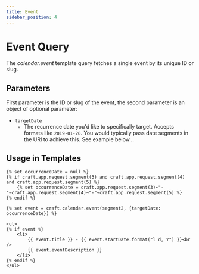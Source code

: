 ```yaml
---
title: Event
sidebar_position: 4
---
```


# Event Query

The _calendar.event_ template query fetches a single event by its unique ID or slug.

## Parameters

First parameter is the ID or slug of the event, the second parameter is an object of optional parameter:

- `targetDate`
  - The recurrence date you'd like to specifically target. Accepts formats like `2019-01-20`. You would typically pass date segments in the URI to achieve this. See example below...

## Usage in Templates

```twig showLineNumbers
{% set occurrenceDate = null %}
{% if craft.app.request.segment(3) and craft.app.request.segment(4) and craft.app.request.segment(5) %}
    {% set occurrenceDate = craft.app.request.segment(3)~"-"~craft.app.request.segment(4)~"-"~craft.app.request.segment(5) %}
{% endif %}

{% set event = craft.calendar.event(segment2, {targetDate: occurrenceDate}) %}

<ul>
{% if event %}
    <li>
        {{ event.title }} - {{ event.startDate.format("l d, Y") }}<br />
        {{ event.eventDescription }}
    </li>
{% endif %}
</ul>
```
